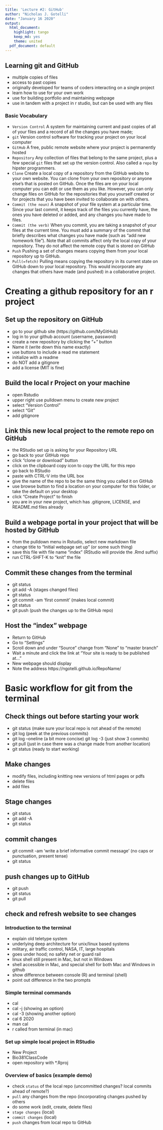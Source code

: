 ```yaml
---
title: 'Lecture #2: GitHub'
author: "Nicholas J. Gotelli"
date: "January 16 2020"
output:
  html_document:
    highlight: tango
    keep_md: yes
    theme: united
  pdf_document: default
---
```


## Learning git and GitHub
- multiple copies of files
- access to past copies
- originally developed for teams of coders interacting on a single project
- learn how to use for your own work
- use for building portfolio and maintaining webpage
- use in tandem with a project in r studio, but can be used with any files

### Basic Vocabulary
- `Version Control` A system for maintaining current and past copies of all of your files and a record of all the changes you have made; 
- `git` Version control software for tracking your project on your local computer
- `GitHub` A free, public remote website where your project is permanently hosted
- `Repository` Any collection of files that belong to the same project, plus a few special `git` files that set up the version control. Also called a `repo` by hipster programmers.
- `Clone` Create a local copy of a repository from the GitHub website to your own website. You can clone from your own repository or anyone else's that is posted on GitHub. Once the files are on your local computer you can edit or use them as you like. However, you can only change files on GitHub for the repositories that you yourself created or for projects that you have been invited to collaborate on with others.
- `Commit (the noun)` A snapshot of your file system at a particular time. Since your last commit, it keeps track of the files you currently have, the ones you have deleted or added, and any changes you have made to files.
- `Commit (the verb)` When you commit, you are taking a snapshot of your files at the current time. You must add a summary of the commit that briefly describes what changes you have made (such as "add new homework file"). Note that all commits affect only the local copy of your repository. They do not affect the remote copy that is stored on GitHub
- `Push` Pushing a set of changes means copying them from your local repository up to GitHub.
- `Pull(=fetch)` Pulling means copying the repository in its current state on GitHub down to your local repository. This would incorporate any changes that others have made (and pushed) in a collaborative project.



# Creating a github repository for an r project

## Set up the repository on GitHub

* go to your github site (https://github.com/MyGitHub)
* log in to your github account (username, password)
* create a new repository by clicking the "+" button
* Name it (write down this name exactly)
* use buttons to include a read me statement
* initialize with a readme
* do NOT add a gitignore
* add a license (MIT is fine)

## Build the local r Project on your machine
* open Rstudio
* upper right use pulldown menu to create new project
* select "Version Control"
* select "Git"
* add gitignore

## Link this new local project to the remote repo on GitHub
* the RStudio set up is asking for your Repository URL
* go back to your GitHub repo
* click "clone or download" button
* click on the clipboard copy icon to copy the URL for this repo
* go back to RStudio
* paste with CTRL-V into the URL box
* give the name of the repo to be the same thing you called it on GitHub
* use browse button to find a location on your computer for this folder, or take the default on your desktop
* click "Create Project" to finish
* you are in your new project, which has .gitignore, LICENSE, and README.md files already

## Build a webpage portal in your project that will be hosted by GitHub
* from the pulldown menu in Rstudio, select new markdown file
* change title to "Initial webpage set up" (or some such thing)
* save this file with file name "index" (RStudio will provide the .Rmd suffix)
* run CTRL-SHFT-K to "knit" the file

## Commit these changes from the terminal
* git status
* git add -A (stages changed files)
* git status
* git commit -am 'first commit' (makes local commit)
* git status
* git push (push the changes up to the GitHub repo)

## Host the "index" webpage
* Return to GitHub
* Go to "Settings"
* Scroll down and under "Source" change from "None" to "master branch"
* Wait a minute and click the link at "Your site is ready to be published at..."
* New webpage should display
* Note the address https://ngotelli.github.io/RepoName/


# Basic workflow for git from the terminal

## Check things out before starting your work
* git status (make sure your local repo is not ahead of the remote)
* git log (peek at the previous commits)
* git log --oneline (a bit more concise) git log -3 (just show 3 commits)
* git pull (just in case there was a change made from another location)
* git status  (ready to start working)

## Make changes
* modify files, including knitting new versions of html pages or pdfs
* delete files
* add files

## Stage changes
* git status
* git add -A
* git status

## commit changes
* git commit -am 'write a brief informative commit message' (no caps or punctuation, present tense)
* git status

## push changes up to GitHub
* git push
* git status
* git pull

## check and refresh website to see changes

### Introduction to the terminal
- explain old teletype system
- underlying deep architecture for unix/linux based systems
- military, air traffic control, NASA, IT, large hospitals
- goes under hood; no safety net or guard rail
- linux shell still present in Mac, but not in Windows
- shell accessible in Mac, and special shell for both Mac and Windows in github
- show difference between console (R) and terminal (shell)
- point out difference in the two prompts

### Simple terminal commands
- cal
- cal -j (showing an option)
- cal -3 (showing another option)
- cal 6 2020
- man cal
- r called from terminal (in mac)

### Set up simple local project in RStudio
- New Project
- Bio381ClassCode
- open repository with *.Rproj

### Overview of basics (example demo)
- check `status` of the local repo (uncommitted changes? local commits ahead of remote?)
- `pull` any changes from the repo (incorporating changes pushed by others
- do some work (edit, create, delete files)
- `stage changes` (local)
- `commit changes` (local)
- `push` changes from local repo to GitHub